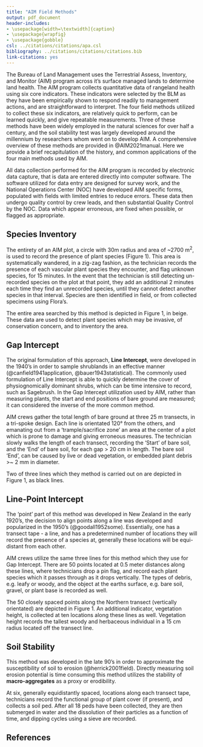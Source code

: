 ```yaml
---
title: "AIM Field Methods"
output: pdf_document
header-includes:
- \usepackage[width=\textwidth]{caption}
- \usepackage{wrapfig}
- \usepackage{gobble}
csl: ../citations/citations/apa.csl
bibliography: ../citations/citations/citations.bib
link-citations: yes
---
```


\pagenumbering{gobble}
\vspace{-1cm}

The Bureau of Land Management uses the Terrestrial Assess, Inventory, and Monitor (AIM) program across it's surface managed lands to determine land health. The AIM program collects quantitative data of rangeland health using six core indicators. These indicators were selected by the BLM as they have been empirically shown to respond readily to management actions, and are straightforward to interpret. The four field methods utilized to collect these six indicators, are relatively quick to perform, can be learned quickly, and give repeatable measurements. Three of these methods have been widely employed in the natural sciences for over half a century, and the soil stability test was largely developed around the millennium by researchers whom went on to develop AIM. A comprehensive overview of these methods are provided in @AIM2021manual. Here we provide a brief recapitulation of the history, and common applications of the four main methods used by AIM. 

All data collection performed for the AIM program is recorded by electronic data capture, that is data are entered directly into computer software. The software utilized for data entry are designed for survey work, and the National Operations Center (NOC) have developed AIM specific forms, populated with fields with limited entries to reduce errors. These data then undergo quality control by crew leads, and then substantial Quality Control by the NOC. Data which appear erroneous, are fixed when possible, or flagged as appropriate. 

## Species Inventory

\begin{wraptable}{r}{90mm}
    \begin{tabular}{c | c}
      \textbf{Indicator} & \textbf{Method}\\ \hline
      Cover Bare Ground & Line-Point Intercept (LPI) \\ \hline
      Vegetation Composition & Line-Point Intercept (LPI) \\ \hline
      Vegetation Height & (LPI) + Height \\ \hline
      Length of Bare-ground & Gap Intercept  \\ \hline
      Invasive Species & Species Richness; LPI \\ \hline
      Soil Aggregate Stability & Soil Stability \\ \hline
    \end{tabular}
    \caption{Core Indicator and Methods used to Collect Them}
    \label{Indicators and Methods}
\end{wraptable}

The entirety of an AIM plot, a circle with 30m radius and area of ~2700 m^2^, is used to record the presence of plant species (Figure 1). This area is systematically wandered, in a zig-zag fashion, as the technician records the presence of each vascular plant species they encounter, and flag unknown species, for 15 minutes. In the event that the technician is still detecting un-recorded species on the plot at that point, they add an additional 2 minutes each time they find an unrecorded species, until they cannot detect another species in that interval. Species are then identified in field, or from collected specimens using Flora's. 

The entire area searched by this method is depicted in Figure 1, in beige. These data are used to detect plant species which may be invasive, of conservation concern, and to inventory the area.

## Gap Intercept
The original formulation of this approach, **Line Intercept**,  were developed in the 1940's in order to sample shrublands in an effective manner (@canfield1941application, @bauer1943statistical). The commonly used formulation of Line Intercept is able to quickly determine the cover of physiognomically dominant shrubs, which can be time intensive to record, such as Sagebrush. In the Gap Intercept utilization used by AIM, rather than measuring plants, the start and end positions of bare ground are measured; it can considered the inverse of the more common method.

AIM crews gather the total length of bare ground at three 25 m transects, in a tri-spoke design. Each line is orientated 120° from the others, and emanating out from a 'trample/sacrifice zone' an area at the center of a plot which is prone to damage and giving erroneous measures. The technician slowly walks the length of each transect, recording the 'Start' of bare soil, and the 'End' of bare soil, for each gap > 20 cm in length. The bare soil 'End', can be caused by live or dead vegetation, or embedded plant debris >~ 2 mm in diameter. 

Two of three lines which they method is carried out on are depicted in Figure 1, as black lines. 

## Line-Point Intercept

\begin{wrapfigure}{r}{0.6\textwidth}
  \centering
    \includegraphics[width=0.6\textwidth]{../graphics/Methods-Plot.png}
  \caption{Example AIM plot, with locations of the four major methods illustrated. Note that while each line based method is performed three times, they are illustrated fewer times for clarity.}
\end{wrapfigure}

The 'point' part of this method was developed in New Zealand in the early 1920's, the decision to align points along a line was developed and popularized in the 1950's (@goodall1952some). Essentially, one has a transect tape - a line, and has a predetermined number of locations they will record the presence of a species at, generally these locations will be equi-distant from each other. 

AIM crews utilize the same three lines for this method which they use for Gap Intercept. There are 50 points located at 0.5 meter distances along these lines, where technicians drop a pin flag, and record each plant species which it passes through as it drops vertically. The types of debris, e.g. leafy or woody, and the object at the earths surface, e.g. bare soil, gravel, or plant base is recorded as well.

The 50 closely spaced points along the Northern transect (vertically orientated) are depicted in Figure 1. An additional indicator, vegetation height, is collected at ten locations along these lines as well. Vegetation height records the tallest woody and herbaceous individual in a 15 cm radius located off the transect line. 

## Soil Stability

This method was developed in the late 90's in order to approximate the susceptibility of soil to erosion (@herrick2001field). Directly measuring soil erosion potential is time consuming this method utilizes the stability of **macro-aggregates** as a proxy or erodibility. 

At six, generally equidistantly spaced, locations along each transect tape, technicians record the functional group of plant cover (if present), and collects a soil ped. After all 18 peds have been collected, they are then submerged in water and the dissolution of their particles as a function of time, and dipping cycles using a sieve are recorded.

\newpage 

## References

\small
